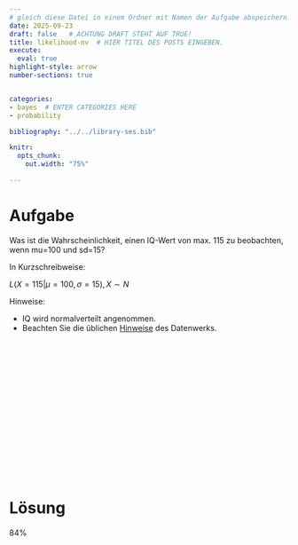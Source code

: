 ```yaml
---
# gleich diese Datei in einem Ordner mit Namen der Aufgabe abspeichern!
date: 2025-09-23
draft: false   # ACHTUNG DRAFT STEHT AUF TRUE!
title: likelihood-nv  # HIER TITEL DES POSTS EINGEBEN.
execute: 
  eval: true 
highlight-style: arrow 
number-sections: true 


categories:
- bayes  # ENTER CATEGORIES HERE
- probability

bibliography: "../../library-ses.bib"

knitr:
  opts_chunk:
    out.width: "75%"

---
```






# Aufgabe 

Was ist die Wahrscheinlichkeit, einen IQ-Wert von max. 115 zu beobachten, wenn mu=100 und sd=15?

In Kurzschreibweise:

$L(X=115|\mu = 100, \sigma = 15), X \sim N$

Hinweise:


- IQ wird normalverteilt angenommen.
- Beachten Sie die üblichen [Hinweise](https://datenwerk.netlify.app/hinweise) des Datenwerks.


</br>
</br>
</br>

</br>
</br>
</br>

</br>
</br>
</br>

</br>
</br>
</br>











# Lösung 


84%

